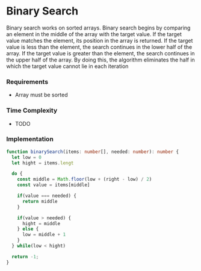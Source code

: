 # Binary Search

Binary search works on sorted arrays. Binary search begins by comparing an element in the middle of the array with the target value. If the target value matches the element, its position in the array is returned. If the target value is less than the element, the search continues in the lower half of the array. If the target value is greater than the element, the search continues in the upper half of the array. By doing this, the algorithm eliminates the half in which the target value cannot lie in each iteration

### Requirements
- Array must be sorted

### Time Complexity
- TODO

### Implementation
```typescript filename="binary-search.ts"
function binarySearch(items: number[], needed: number): number {
  let low = 0
  let hight = items.lengt

  do {
    const middle = Math.floor(low + (right - low) / 2)
    const value = items[middle]

    if(value === needed) {
      return middle
    }

    if(value > needed) {
      hight = middle
    } else {
      low = middle + 1
    }
  } while(low < hight)

  return -1;
}

```
